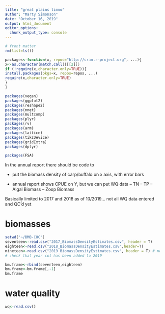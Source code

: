 ```yaml
---
title: "great plains limno"
author: "Marty Simonson"
date: "October 16, 2019"
output: html_document
editor_options: 
  chunk_output_type: console
---
```


```r
# front matter
rm(list=ls())

packages<-function(x, repos="http://cran.r-project.org", ...){
x<-as.character(match.call()[[2]])
if (!require(x,character.only=TRUE)){
install.packages(pkgs=x, repos=repos, ...)
require(x,character.only=TRUE)
}
}

packages(vegan)
packages(ggplot2)
packages(reshape2)
packages(nnet)
packages(multcomp)
packages(plyr)
packages(rv)
packages(arm)
packages(lattice)
packages(tikzDevice)
packages(gridExtra)
packages(dplyr)

packages(FSA)

```

In the annual report there should be code to

- put the biomass density of carp/buffalo on x axis, with error bars

- annual report shows CPUE on Y, but we can put WQ data
-- TN
-- TP
-- Algal Biomass
-- Zoop Biomass

Basically limited to 2017 and 2018 as of 10/2019... not all WQ data entered and QC'd yet

# biomasses
```r
setwd("~/BMB-COC")
seventeen<-read.csv("2017_BiomassDensityEstimates.csv", header = T)
eighteen<-read.csv("2018_BiomassDensityEstimates.csv",header=T)
nineteen<-read.csv("2019_BiomassDensityEstimates.csv", header = T) # not needed yet
# check that year col has been added to 2019

bm.frame<-rbind(seventeen,eighteen)
bm.frame<-bm.frame[,-1]
bm.frame
```

# water quality
```r
wq<-read.csv()
```

